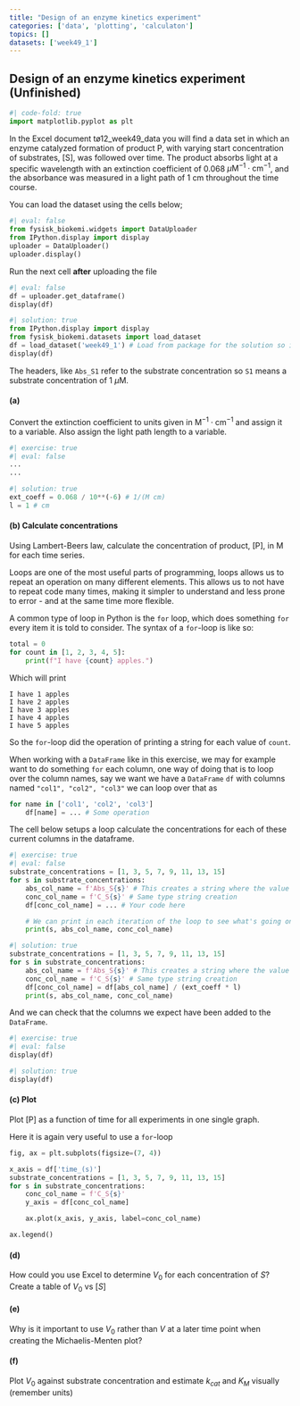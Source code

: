 ```yaml
---
title: "Design of an enzyme kinetics experiment"
categories: ['data', 'plotting', 'calculaton']
topics: []
datasets: ['week49_1']
---
```



## Design of an enzyme kinetics experiment (Unfinished)

```python
#| code-fold: true
import matplotlib.pyplot as plt
```

In the Excel document tø12_week49_data you will find a data set in which an enzyme
catalyzed formation of product P, with varying start concentration of substrates, 
[S], was followed over time. The product absorbs light at a specific wavelength 
with an extinction coefficient of 0.068 $\mu\text{M}^{-1}\cdot \text{cm}^{-1}$, and the absorbance was measured 
in a light path of 1 cm throughout the time course.

You can load the dataset using the cells below; 

```python
#| eval: false
from fysisk_biokemi.widgets import DataUploader
from IPython.display import display 
uploader = DataUploader()
uploader.display()
```

Run the next cell **after** uploading the file

```python
#| eval: false
df = uploader.get_dataframe()
display(df)
```

```python
#| solution: true
from IPython.display import display 
from fysisk_biokemi.datasets import load_dataset
df = load_dataset('week49_1') # Load from package for the solution so it doesn't require to interact.
display(df)
```

The headers, like `Abs_S1` refer to the substrate concentration so `S1` means a substrate concentration of 1 $\mu\text{M}$.

#### (a) 
Convert the extinction coefficient to units given in $\text{M}^{-1}\cdot \text{cm}^{-1}$ and 
assign it to a variable. Also assign the light path length to a variable.

```python
#| exercise: true
#| eval: false
...
...
```

```python
#| solution: true
ext_coeff = 0.068 / 10**(-6) # 1/(M cm)
l = 1 # cm
```

#### (b) Calculate concentrations

Using Lambert-Beers law, calculate the concentration of product, [P], in M for each time series.

::: {.callout-note title="Loops"}
Loops are one of the most useful parts of programming, loops allows us to repeat an operation 
on many different elements. This allows us to not have to repeat code many times, making it 
simpler to understand and less prone to error - and at the same time more flexible. 

A common type of loop in Python is the `for` loop, which does something `for` every item it is 
told to consider. The syntax of a `for`-loop is like so: 

```python
total = 0
for count in [1, 2, 3, 4, 5]:
    print(f"I have {count} apples.")
```
Which will print 
```
I have 1 apples
I have 2 apples
I have 3 apples
I have 4 apples
I have 5 apples
```
So the `for`-loop did the operation of printing a string for each value of `count`. 

When working with a `DataFrame` like in this exercise, we may for example want to do something `for` 
each column, one way of doing that is to loop over the column names, say we want we have a `DataFrame` `df` with 
columns named `"col1", "col2", "col3"` we can loop over that as 
```python
for name in ['col1', 'col2', 'col3']
    df[name] = ... # Some operation
```
::: 

The cell below setups a loop calculate the concentrations for each of these current columns in the dataframe.

```python
#| exercise: true
#| eval: false
substrate_concentrations = [1, 3, 5, 7, 9, 11, 13, 15]
for s in substrate_concentrations:
    abs_col_name = f'Abs_S{s}' # This creates a string where the value of 's' is put instead of "{s}"".
    conc_col_name = f'C_S{s}' # Same type string creation 
    df[conc_col_name] = ... # Your code here

    # We can print in each iteration of the loop to see what's going on.
    print(s, abs_col_name, conc_col_name) 
```

```python
#| solution: true
substrate_concentrations = [1, 3, 5, 7, 9, 11, 13, 15]
for s in substrate_concentrations:
    abs_col_name = f'Abs_S{s}' # This creates a string where the value of 's' is put instead of "{s}"".
    conc_col_name = f'C_S{s}' # Same type string creation 
    df[conc_col_name] = df[abs_col_name] / (ext_coeff * l)
    print(s, abs_col_name, conc_col_name)
```

And we can check that the columns we expect have been added to the `DataFrame`.

```python
#| exercise: true
#| eval: false
display(df)
```
```python
#| solution: true
display(df)
```

#### (c) Plot 

Plot [P] as a function of time for all experiments in one single graph. 

Here it is again very useful to use a `for`-loop

```python
fig, ax = plt.subplots(figsize=(7, 4))

x_axis = df['time_(s)']
substrate_concentrations = [1, 3, 5, 7, 9, 11, 13, 15]
for s in substrate_concentrations:
    conc_col_name = f'C_S{s}'
    y_axis = df[conc_col_name]

    ax.plot(x_axis, y_axis, label=conc_col_name)

ax.legend()    
```

#### (d) 
How could you use Excel to determine $V_0$ for each concentration of $S$? Create a table of $V_0$ vs $[S]$

#### (e)
Why is it important to use $V_0$ rather than $V$ at a later time point when creating the Michaelis-Menten plot?

#### (f) 

Plot $V_0$ against substrate concentration and estimate $k_{cat}$ and $K_M$ visually (remember units) 

